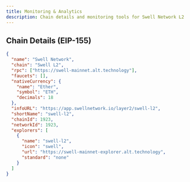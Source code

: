 ```yaml
---
title: Monitoring & Analytics
description: Chain details and monitoring tools for Swell Network L2
---
```


## Chain Details (EIP-155)

```json
{
  "name": "Swell Network",
  "chain": "Swell L2",
  "rpc": ["https://swell-mainnet.alt.technology"],
  "faucets": [],
  "nativeCurrency": {
    "name": "Ether",
    "symbol": "ETH",
    "decimals": 18
  },
  "infoURL": "https://app.swellnetwork.io/layer2/swell-l2",
  "shortName": "swell-l2",
  "chainId": 1923,
  "networkId": 1923,
  "explorers": [
    {
      "name": "swell-l2",
      "icon": "swell",
      "url": "https://swell-mainnet-explorer.alt.technology",
      "standard": "none"
    }
  ]
}
``` 